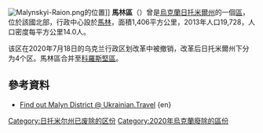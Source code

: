 [[Image:Malynskyi-Raion.png|thumb]]的位置]]
'''馬林區'''（{{lang-uk|Малинський район}}）曾是[[烏克蘭|烏克蘭]][[日托米爾州|日托米爾州]]的一個[[区_(乌克兰)|區]]，位於該國北部，行政中心設於[[馬林_(烏克蘭)|馬林]]，面積1,406平方公里，2013年人口19,728，人口密度每平方公里14.0人。

该区在2020年7月18日的乌克兰行政区划改革中被撤销，改革后日托米爾州下分为4个区。馬林區合并至[[科羅斯堅區|科羅斯堅區]]。

==參考資料==
* [https://archive.is/20130418171152/http://ukrainian.travel/index.php?option=com_gmaps&task=point&id=3540&Itemid=59&lang=en Find out Malyn District @ Ukrainian.Travel] {en}

{{Coord|50|49|41|N|29|2|12|E|display=title}}
{{Zhytomyr-geo-stub}}

{{DEFAULTSORT:Малинський район}}
[[Category:日托米尔州已废除的区份|Category:日托米尔州已废除的区份]]
[[Category:2020年烏克蘭廢除的區份|Category:2020年烏克蘭廢除的區份]]